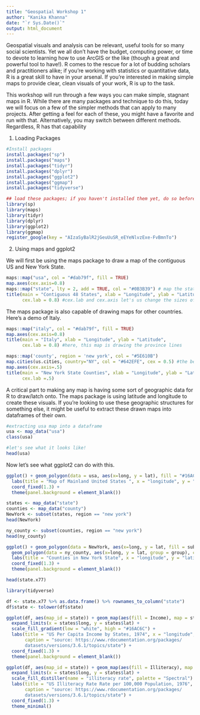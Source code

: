 ```yaml
---
title: "Geospatial Workshop 1"
author: "Kanika Khanna"
date: "`r Sys.Date()`"
output: html_document
---
```


Geospatial visuals and analysis can be relevant, useful tools for so many social scientists. Yet we all don't have the budget, computing power, or time to devote to learning how to use ArcGIS or the like (though a great and powerful tool to have!). R comes to the rescue for a lot of budding scholars and practitioners alike; if you're working with statistics or quantitative data, R is a great skill to have in your arsenal. If you're interested in making simple maps to provide clear, clean visuals of your work, R is up to the task.

This workshop will run through a few ways you can make simple, stagnant maps in R. While there are many packages and technique to do this, today we will focus on a few of the simpler methods that can apply to many projects. After getting a feel for each of these, you might have a favorite and run with that. Alternatively, you may switch between different methods. Regardless, R has that capability

1. Loading Packages

```r
#Install packages
install.packages("sp")
install.packages("maps")
install.packages("tidyr")
install.packages("dplyr")
install.packages("ggplot2")
install.packages("ggmap")
install.packages("tidyverse")

## load these packages; if you haven't installed them yet, do so before this step!
library(sp)
library(maps)
library(tidyr)
library(dplyr)
library(ggplot2)
library(ggmap)
register_google(key = "AIzaSyBalR2jGeuUuSR_eEYeNlvzExe-FvBmnTo")
```

2. Using maps and ggplot2

We will first be using the maps package to draw a map of the contiguous US and New York State.

```r
maps::map("usa", col = "#dab79f", fill = TRUE)
map.axes(cex.axis=0.8) 
maps::map("state", lty = 2, add = TRUE, col = "#0B3B39") # map the state borderline to the US map -- you can look up different hex codes to make the maps more legible to you
title(main = "Contiguous 48 States", xlab = "Longitude", ylab = "Latitude",
      cex.lab = 0.8) #cex.lab and cex.axis let's us change the sizes of the axes and texts relative to the default. for this example I've set it at .8 but you can play with this.
```

The maps package is also capable of drawing maps for other countries. Here's a demo of Italy.

```r
maps::map("italy", col = "#dab79f", fill = TRUE)
map.axes(cex.axis=0.8) 
title(main = "Italy", xlab = "Longitude", ylab = "Latitude", 
      cex.lab = 0.8) #here, this map is drawing the province lines
```




```r
maps::map('county', region = 'new york', col = "#5E610B")
map.cities(us.cities, country="NY", col = "#642EFE", cex = 0.5) #the benefit of some of these packages is that they store geographic information in them -- it is just a matter of knowing what commands you need to use to pull them up. Here, I'm using map.cities to pull up cities in New York
map.axes(cex.axis=.5) 
title(main = "New York State Counties", xlab = "Longitude", ylab = "Latitude",
      cex.lab =.5)
```

A critical part to making any map is having some sort of geographic data for R to draw/latch onto. The maps package is using latitude and longitude to create these visuals. If you're looking to use these geographic structures for something else, it might be useful to extract these drawn maps into dataframes of their own.

```r
#extracting usa map into a dataframe
usa <- map_data("usa")
class(usa)

#let's see what it looks like!
head(usa)
```
Now let's see what ggplot2 can do with this.
```r
ggplot() + geom_polygon(data = usa, aes(x=long, y = lat), fill = "#16AC6C") + 
  labs(title = "Map of Mainland United States ", x = "longitude", y = "latitude") +
  coord_fixed(1.3) +
  theme(panel.background = element_blank())
```

```r
states <- map_data("state")
counties <- map_data("county")
NewYork <- subset(states, region == "new york")
head(NewYork)
```
```r
ny_county <- subset(counties, region == "new york")
head(ny_county)
```
```r
ggplot() + geom_polygon(data = NewYork, aes(x=long, y = lat, fill = subregion)) +
  geom_polygon(data = ny_county, aes(x=long, y = lat, group = group), color = "white", fill = NA) +
  labs(title = "Counties in New York State", x = "longitude", y = "latitude") +
  coord_fixed(1.3) +
  theme(panel.background = element_blank())
```

```r
head(state.x77)
```

```r
library(tidyverse)

df <- state.x77 %>% as.data.frame() %>% rownames_to_column("state")
df$state <- tolower(df$state)

ggplot(df, aes(map_id = state)) + geom_map(aes(fill = Income), map = states) +
  expand_limits(x = states$long, y = states$lat) +
  scale_fill_gradient(low = "white", high = "#16AC6C") +
  labs(title = "US Per Capita Income by States, 1974", x = "longitude", y = "latitude",
       caption = "source: https://www.rdocumentation.org/packages/
       datasets/versions/3.6.1/topics/state") +
  coord_fixed(1.3) +
  theme(panel.background = element_blank())
```

```r
ggplot(df, aes(map_id = state)) + geom_map(aes(fill = Illiteracy), map = states, col = "white") +
  expand_limits(x = states$long, y = states$lat) +
  scale_fill_distiller(name = "illiteracy rate", palette = "Spectral") +
  labs(title = "US Illiteracy Rate Rate per 100,000 Population, 1976", x = "longitude", y = "latitude",
       caption = "source: https://www.rdocumentation.org/packages/
       datasets/versions/3.6.1/topics/state") +
  coord_fixed(1.3) +
  theme_minimal()
```

